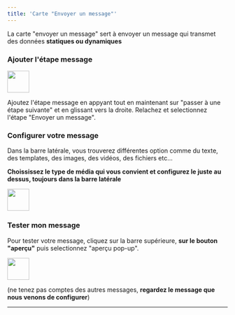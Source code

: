 ```yaml
---
title: 'Carte "Envoyer un message"'
---
```

La carte "envoyer un message" sert à envoyer un message qui transmet des données **statiques ou <Tooltip tip="C'est un type de donnée qui varie d'un utilisateur à un autre. Par exemple vous souhaitez transmettre l'ID de la discussion de votre utilisateur, vous pouvez envoyer une variable {{userid}}, qui changera à chaque utilisateur.">dynamiques</Tooltip>**

### Ajouter l'étape message

<img height="50" src="https://clickway.fr/wp-content/uploads/2024/03/Capture-decran-2024-03-09-214250.png" />

Ajoutez l'étape message en appyant tout en maintenant sur "passer à une étape suivante" et en glissant vers la droite. Relachez et selectionnez l'étape "Envoyer un message".

### Configurer votre message

Dans la barre latérale, vous trouverez différentes option comme du texte, des templates, des images, des vidéos, des fichiers etc...

**Choississez le type de média qui vous convient et configurez le juste au dessus, toujours dans la barre latérale**

<img height="50" src="https://clickway.fr/wp-content/uploads/2024/03/Capture-decran-2024-03-09-214858.png" />

### Tester mon message 

Pour tester votre message, cliquez sur la barre supérieure, **sur le bouton "aperçu"** puis selectionnez "aperçu pop-up".

<img height="50" src="https://clickway.fr/wp-content/uploads/2024/03/Capture-decran-2024-03-09-215325.png" />

(ne tenez pas comptes des autres messages, **regardez le message que nous venons de configurer**)


---

